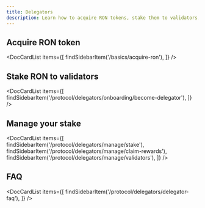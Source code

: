 ```yaml
---
title: Delegators
description: Learn how to acquire RON tokens, stake them to validators, and manage your stake.
---
```



## Acquire RON token

<DocCardList items={[
    findSidebarItem('/basics/acquire-ron'),
    ]} />

## Stake RON to validators

<DocCardList items={[
    findSidebarItem('/protocol/delegators/onboarding/become-delegator'),
    ]} />

## Manage your stake

<DocCardList items={[
    findSidebarItem('/protocol/delegators/manage/stake'),
    findSidebarItem('/protocol/delegators/manage/claim-rewards'),
    findSidebarItem('/protocol/delegators/manage/validators'),
    ]} />

## FAQ

<DocCardList items={[
    findSidebarItem('/protocol/delegators/delegator-faq'),
    ]} />
